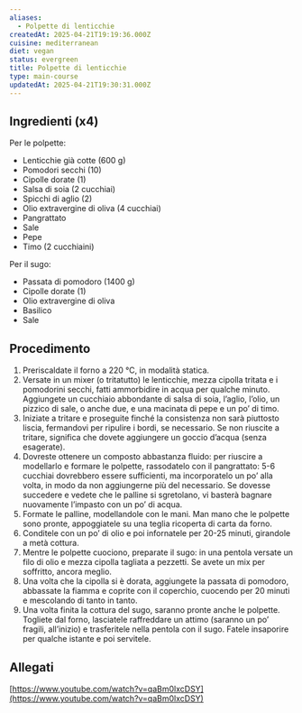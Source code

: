 ```yaml
---
aliases:
  - Polpette di lenticchie
createdAt: 2025-04-21T19:19:36.000Z
cuisine: mediterranean
diet: vegan
status: evergreen
title: Polpette di lenticchie
type: main-course
updatedAt: 2025-04-21T19:30:31.000Z
---
```

## Ingredienti (x4)

Per le polpette:

- Lenticchie già cotte (600 g)
- Pomodori secchi (10)
- Cipolle dorate (1)
- Salsa di soia (2 cucchiai)
- Spicchi di aglio (2)
- Olio extravergine di oliva (4 cucchiai)
- Pangrattato
- Sale
- Pepe
- Timo (2 cucchiaini)

Per il sugo:

- Passata di pomodoro (1400 g)
- Cipolle dorate (1)
- Olio extravergine di oliva
- Basilico
- Sale

## Procedimento

1. Preriscaldate il forno a 220 °C, in modalità statica.
2. Versate in un mixer (o tritatutto) le lenticchie, mezza cipolla tritata e i pomodorini secchi, fatti ammorbidire in acqua per qualche minuto. Aggiungete un cucchiaio abbondante di salsa di soia, l’aglio, l’olio, un pizzico di sale, o anche due, e una macinata di pepe e un po’ di timo.
3. Iniziate a tritare e proseguite finché la consistenza non sarà piuttosto liscia, fermandovi per ripulire i bordi, se necessario. Se non riuscite a tritare, significa che dovete aggiungere un goccio d’acqua (senza esagerate).
4. Dovreste ottenere un composto abbastanza fluido: per riuscire a modellarlo e formare le polpette, rassodatelo con il pangrattato: 5-6 cucchiai dovrebbero essere sufficienti, ma incorporatelo un po’ alla volta, in modo da non aggiungerne più del necessario. Se dovesse succedere e vedete che le palline si sgretolano, vi basterà bagnare nuovamente l’impasto con un po’ di acqua.
5. Formate le palline, modellandole con le mani. Man mano che le polpette sono pronte, appoggiatele su una teglia ricoperta di carta da forno.
6. Conditele con un po’ di olio e poi infornatele per 20-25 minuti, girandole a metà cottura.
7. Mentre le polpette cuociono, preparate il sugo: in una pentola versate un filo di olio e mezza cipolla tagliata a pezzetti. Se avete un mix per soffritto, ancora meglio.
8. Una volta che la cipolla si è dorata, aggiungete la passata di pomodoro, abbassate la fiamma e coprite con il coperchio, cuocendo per 20 minuti e mescolando di tanto in tanto.
9. Una volta finita la cottura del sugo, saranno pronte anche le polpette. Togliete dal forno, lasciatele raffreddare un attimo (saranno un po’ fragili, all’inizio) e trasferitele nella pentola con il sugo. Fatele insaporire per qualche istante e poi servitele.

## Allegati

[https://www.youtube.com/watch?v=qaBm0lxcDSY](https://www.youtube.com/watch?v=qaBm0lxcDSY)

